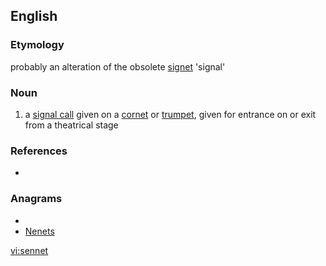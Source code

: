 ==English==

===Etymology===
probably an alteration of the obsolete [[signet]] 'signal' 

===Noun===
{{en-noun|s}} 
# a [[signal call]] given on a [[cornet]] or [[trumpet]], given for entrance on or exit from a theatrical stage 

===References===
* {{R:Webster NCD 1967}}

===Anagrams===
* {{alphagram|eennst}}
* [[Nenets#English|Nenets]]

[[vi:sennet]]